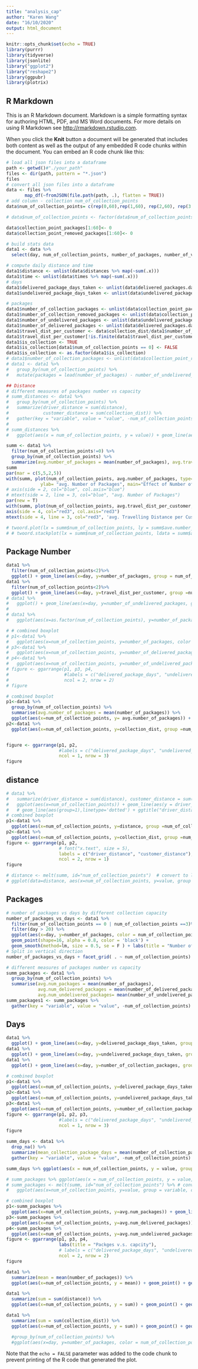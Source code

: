 ```yaml
---
title: "analysis_cap"
author: "Karen Wang"
date: "16/10/2020"
output: html_document
---
```


```r
knitr::opts_chunk$set(echo = TRUE)
library(purrr)
library(tidyverse)
library(jsonlite)
library("ggplot2")
library("reshape2")
library(ggpubr)
library(plotrix)
```

## R Markdown

This is an R Markdown document. Markdown is a simple formatting syntax for authoring HTML, PDF, and MS Word documents. For more details on using R Markdown see <http://rmarkdown.rstudio.com>.

When you click the **Knit** button a document will be generated that includes both content as well as the output of any embedded R code chunks within the document. You can embed an R code chunk like this:

```r
# load all json files into a dataframe
path <- getwd()#"./your_path"
files <- dir(path, pattern = "*.json")
files
# convert all json files into a dataframe
data <- files %>%
       map_df(~fromJSON(file.path(path, .), flatten = TRUE))
# add column - collection num_of_collection_points 
data$num_of_collection_points= c(rep(0,60),rep(1,60), rep(2,60), rep(3,60), rep(4,60), rep(5,60))

# data$num_of_collection_points <- factor(data$num_of_collection_points, levels = c('5km', '10km', '15km', '20km'))
```
```r
data$collection_point_packages[1:60]<- 0
data$collection_point_removed_packages[1:60]<- 0

# build stats data
data1 <- data %>%
  select(day, num_of_collection_points, number_of_packages, number_of_vehicles, collection_dist)

# compute daily distance and time
data1$distance <- unlist(data$distances %>% map(~sum(.x)))
data1$time <- unlist(data$times %>% map(~sum(.x)))
# days
data1$delivered_package_days_taken <- unlist(data$delivered_packages.days_taken %>% map(~sum(.x)))
data1$undelivered_package_days_taken <- unlist(data$undelivered_packages.days_taken %>% map(~sum(.x)))

# packages
data1$number_of_collection_packages <- unlist(data$collection_point_packages %>% map(~sum(.x))) 
data1$number_of_collection_removed_packages <- unlist(data$collection_point_removed_packages %>% map(~sum(.x))) 
data1$number_of_undelivered_packages <- unlist(data$undelivered_packages.days_taken %>% map(~length(.x))) # calculate the number of 
data1$number_of_delivered_packages <- unlist(data$delivered_packages.days_taken %>% map(~length(.x))) # calculate the number of delivered packages every day
data1$travel_dist_per_customer <- data$collection_dist/data1$number_of_collection_packages
data1$travel_dist_per_customer[!is.finite(data1$travel_dist_per_customer)]<-0
data1$is_collection <- TRUE
data1$is_collection[data1$num_of_collection_points == 0] <- FALSE
data1$is_collection <- as.factor(data1$is_collection)
# data1$number_of_collection_packages <- unlist(data$collection_point_removed_packages %>% map(~sum(.x)))
# data1 <- data1 %>%
#   group_by(num_of_collection_points) %>% 
#   mutate(packages = lead(number_of_packages) - number_of_undelivered_packages) # compute packages
```

```r
## Distance
# different measures of packages number vs capacity
# summ_distances <- data1 %>%
#   group_by(num_of_collection_points) %>%
#   summarize(driver_distance = sum(distance), 
#             customer_distance = sum(collection_dist)) %>%
#   gather(key = "variable", value = "value", -num_of_collection_points)
# 
# summ_distances %>% 
#   ggplot(aes(x = num_of_collection_points, y = value)) + geom_line(aes(color = variable)) + geom_point(aes(color = variable)) + ggtitle("Distance vs. Futile Count Threshold") #+ facet_grid( . ~ variable)  #+ scale_color_manual(values = c("darkred", "steelblue"))

summ <- data1 %>%
  filter(num_of_collection_points!=0) %>%
  group_by(num_of_collection_points) %>%
  summarize(avg.number_of_packages = mean(number_of_packages), avg.travel_dist_per_customer = mean(travel_dist_per_customer)) 
summ
par(mar = c(5,5,2,5))
with(summ, plot(num_of_collection_points, avg.number_of_packages, type="b", ylim = c(0,200), xlab= "Number of Collection Points",
             ylab= "avg. Number of Packages", main="Effect of Number of Collection Points"))
# axis(side = 2, col="blue", col.axis="blue")
# mtext(side = 2, line = 3, col="blue", "avg. Number of Packages")
par(new = T)
with(summ, plot(num_of_collection_points, avg.travel_dist_per_customer, ylim = c(0,4000), type="b", pch=15, col="red3", axes=F, xlab=NA, ylab=NA, cex=1.2))
axis(side = 4, col="red3", col.axis="red3")
mtext(side = 4, line = 3, col="red3", 'avg. Travelling Distance per Customer (m)')

# twoord.plot(lx = summ$num_of_collection_points, ly = summ$ave.number_of_packages, rx = summ$num_of_collection_points, ry = summ$customer_distance,lylim=range(summ$ave.number_of_packages)+c(-20,10),  lylab="number_of_packages",rylab="customer_distance", xaxt = 'n', yaxt = 'n', xlab="Number of Collection Points")
# # twoord.stackplot(lx = summ$num_of_collection_points, ldata = summ$ave.number_of_packages, rx = summ$num_of_collection_points, rdata = summ$customer_distance,ltype=c("l","p"), rtype=c("l","p","o"), lylab="number_of_packages",rylab="customer_distance", xaxt = 'n', yaxt = 'n', xlab="Number of Collection Points", lcol=c("red"))
```


## Package Number
```r
data1 %>% 
  filter(num_of_collection_points<2)%>%
  ggplot() + geom_line(aes(x=day, y=number_of_packages, group = num_of_collection_points, color = as.factor(num_of_collection_points))) + ggtitle("Daily Number of Packges - With & Without Collection Points")
data1 %>%
  filter(num_of_collection_points<2)%>%
  ggplot() + geom_line(aes(x=day, y=travel_dist_per_customer, group =num_of_collection_points, color = num_of_collection_points)) + ggtitle("number_of_delivered_packages over time")
# data1 %>% 
#   ggplot() + geom_line(aes(x=day, y=number_of_undelivered_packages, group =num_of_collection_points, color = num_of_collection_points)) + ggtitle("number_of_undelivered_packages over time")
# 
# data1 %>% 
#   ggplot(aes(x=as.factor(num_of_collection_points), y=number_of_packages, color = num_of_collection_points)) + geom_boxplot() + ggtitle("Number of Packages vs Distance Threshold")

# # combined boxplot
# p1<-data1 %>% 
#   ggplot(aes(x=num_of_collection_points, y=number_of_packages, color = num_of_collection_points)) + geom_boxplot() + ggtitle("number_of_packages vs collection capcity")
# p3<-data1 %>% 
#   ggplot(aes(x=num_of_collection_points, y=number_of_delivered_packages, color = num_of_collection_points)) + geom_boxplot() + ggtitle("number_of_delivered_packages vs collection num_of_collection_points")
# p4<-data1 %>% 
#   ggplot(aes(x=num_of_collection_points, y=number_of_undelivered_packages, color = num_of_collection_points)) + geom_boxplot() + ggtitle("number_of_undelivered_packages vs collection num_of_collection_points")
# figure <- ggarrange(p1, p3, p4,
#                     #labels = c("delivered_package_days", "undelivered_package_days", "collection_package_days"),
#                     ncol = 2, nrow = 2)
# figure
```
```r
# combined boxplot
p1<-data1 %>% 
  group_by(num_of_collection_points) %>%
  summarise(avg.number_of_packages = mean(number_of_packages)) %>%
  ggplot(aes(x=num_of_collection_points, y= avg.number_of_packages)) + geom_line(aes(num_of_collection_points)) + geom_point(aes(num_of_collection_points)) + ggtitle("avg.number of packages v.s. num_of_collection_points")
p2<-data1 %>% 
  ggplot(aes(x=num_of_collection_points, y=collection_dist, group =num_of_collection_points, color = num_of_collection_points)) + geom_boxplot() + ggtitle("undelivered_package_days vs collection num_of_collection_points")


figure <- ggarrange(p1, p2, 
                    #labels = c("delivered_package_days", "undelivered_package_days", "collection_package_days"),
                    ncol = 1, nrow = 3)
figure
```

## distance
```r
# data1 %>% 
#   summarize(driver_distance = sum(distance), customer_distance = sum(collection_dist)) %>% 
#   ggplot(aes(x=num_of_collection_points)) + geom_line(aes(y = driver_distance), color = "darkred") + geom_line(aes(y = customer_distance), color="steelblue", linetype="twodash")
#   # geom_line(aes(group=1),linetype='dotted') + ggtitle("driver_distance vs. num_of_collection_points")
# combined boxplot
p1<-data1 %>% 
  ggplot(aes(x=num_of_collection_points, y=distance, group =num_of_collection_points, color = num_of_collection_points)) + geom_boxplot()#+ stat_summary(fun.y=mean, geom="point", shape=23, size=4) #+ ggtitle("driver_distance vs collection num_of_collection_points")
p2<-data1 %>% 
  ggplot(aes(x=num_of_collection_points, y=collection_dist, group =num_of_collection_points, color = num_of_collection_points)) + geom_boxplot() #+ ggtitle("customer_distance vs collection num_of_collection_points")
figure <- ggarrange(p1, p2,
                    # font("x.text", size = 5),
                    labels = c("driver_distance", "customer_distance"),
                    ncol = 2, nrow = 1)
figure

# distance <- melt(summ, id="num_of_collection_points")  # convert to long format
# ggplot(data=distance, aes(x=num_of_collection_points, y=value, group = variable, colour=variable)) + geom_line() + geom_point()
```

## Packages
```r
# number of packages vs days by different collection capacity
number_of_packages_vs_days <- data1 %>% 
  filter(num_of_collection_points == 0 | num_of_collection_points ==3)%>%
  filter(day > 20) %>%
  ggplot(aes(x=day, y=number_of_packages, color = num_of_collection_points)) + 
  geom_point(shape=16, alpha = 0.8, color = 'black') +
  geom_smooth(method=lm, size = 0.5, se = F ) + labs(title = "Number of Packages v.s. Days by Collection Capacity")
# Split in vertical direction
number_of_packages_vs_days + facet_grid( . ~ num_of_collection_points) 

```



```r
# different measures of packages number vs capacity
summ_packages <- data1 %>%
  group_by(num_of_collection_points) %>%
  summarise(avg.num_packages = mean(number_of_packages), 
            avg.num_delivered_packages = mean(number_of_delivered_packages), 
            avg.num_undelivered_packages= mean(number_of_undelivered_packages))
summ_packages1 <- summ_packages %>% 
  gather(key = "variable", value = "value", -num_of_collection_points)

```

## Days
```r
data1 %>% 
  ggplot() + geom_line(aes(x=day, y=delivered_package_days_taken, group =num_of_collection_points, color = num_of_collection_points)) + ggtitle("delivered_package_days over time")
data1 %>% 
  ggplot() + geom_line(aes(x=day, y=undelivered_package_days_taken, group =num_of_collection_points, color = num_of_collection_points)) + ggtitle("delivered_package_days over time")
data1 %>% 
  ggplot() + geom_line(aes(x=day, y=number_of_collection_packages, group =num_of_collection_points, color = num_of_collection_points)) + ggtitle("collection_package_days over time")
```
```r
# combined boxplot
p1<-data1 %>% 
  ggplot(aes(x=num_of_collection_points, y=delivered_package_days_taken, group =num_of_collection_points, color = num_of_collection_points)) + geom_boxplot() + ggtitle("delivered_package_days vs collection num_of_collection_points")
p2<-data1 %>% 
  ggplot(aes(x=num_of_collection_points, y=undelivered_package_days_taken, group =num_of_collection_points, color = num_of_collection_points)) + geom_boxplot() + ggtitle("undelivered_package_days vs collection num_of_collection_points")
p3<-data1 %>% 
  ggplot(aes(x=num_of_collection_points, y=number_of_collection_packages, group =num_of_collection_points, color = num_of_collection_points)) + geom_boxplot() + ggtitle("collection_package_days vs collection num_of_collection_points")
figure <- ggarrange(p1, p2, p3,
                    #labels = c("delivered_package_days", "undelivered_package_days", "collection_package_days"),
                    ncol = 1, nrow = 3)
figure

summ_days <- data1 %>% 
  drop_na() %>% 
  summarize(mean_collection_package_days = mean(number_of_collection_packages), mean_delivered_package_days = mean(delivered_package_days_taken), mean_undelivered_package_days = mean(undelivered_package_days_taken)) %>% #mean_number_of_packages = mean(number_of_packages), 
  gather(key = "variable", value = "value", -num_of_collection_points) 

summ_days %>% ggplot(aes(x = num_of_collection_points, y = value, group = variable)) + geom_line(aes(color = variable), linetype='dotted') + geom_point(aes(color = variable)) #+ scale_color_manual(values = c("darkred", "steelblue")) 

# summ_packages %>% ggplot(aes(x = num_of_collection_points, y = value, col = variable)) + geom_boxplot()
# summ_packages <- melt(summ, id="num_of_collection_points") %>% # convert to long format
#   ggplot(aes(x=num_of_collection_points, y=value, group = variable, colour=variable)) + geom_line() + geom_point()

```

```r
# combined boxplot
p1<-summ_packages %>% 
  ggplot(aes(x=num_of_collection_points, y=avg.num_packages)) + geom_line(linetype='dotted') + geom_point()
p3<-summ_packages %>% 
  ggplot(aes(x=num_of_collection_points, y=avg.num_delivered_packages)) + geom_line(linetype='dotted') + geom_point()
p4<-summ_packages %>% 
  ggplot(aes(x=num_of_collection_points, y=avg.num_undelivered_packages)) + geom_line(linetype='dotted') + geom_point()
figure <- ggarrange(p1, p3, p4,
                    labs(title = "Packges v.s. capcity"),
                    # labels = c("delivered_package_days", "undelivered_package_days", "collection_package_days"),
                    ncol = 2, nrow = 2)
figure
```
```r
data1 %>% 
  summarize(mean = mean(number_of_packages)) %>% 
  ggplot(aes(x=num_of_collection_points, y = mean)) + geom_point() + geom_line(aes(group=1),linetype='dotted') + ggtitle("number_of_packages vs. num_of_collection_points")

data1 %>% 
  summarize(sum = sum(distance)) %>% 
  ggplot(aes(x=num_of_collection_points, y = sum)) + geom_point() + geom_line(aes(group=1),linetype='dotted') + ggtitle("driver_distance vs. num_of_collection_points")

data1 %>% 
  summarize(sum = sum(collection_dist)) %>% 
  ggplot(aes(x=num_of_collection_points, y = sum)) + geom_point() + geom_line(aes(group=1),linetype='dotted') + ggtitle("customer_distance vs. num_of_collection_points")

  #group_by(num_of_collection_points) %>% 
  #ggplot(aes(x=day, y=number_of_packages, color = num_of_collection_points)) + geom_line(aes(group=1)) # + geom_bar(stat="identity") + ggtitle("tip_amount vs. hour")
```

Note that the `echo = FALSE` parameter was added to the code chunk to prevent printing of the R code that generated the plot.
